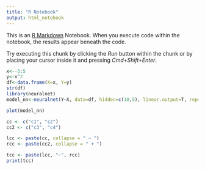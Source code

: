 ```yaml
---
title: "R Notebook"
output: html_notebook
---
```


This is an [R Markdown](http://rmarkdown.rstudio.com) Notebook. When you execute code within the notebook, the results appear beneath the code. 

Try executing this chunk by clicking the *Run* button within the chunk or by placing your cursor inside it and pressing *Cmd+Shift+Enter*. 

```r
x<--5:5
y<-x^2
df<-data.frame(X=x, Y=y)
str(df)
library(neuralnet)
model_nn<-neuralnet(Y~X, data=df, hidden=c(10,5), linear.output=T, rep=50, stepmax=5000)

plot(model_nn)
```

```r
cc <- c("c1", "c2")
cc2 <- c("c3", "c4")

lcc <- paste(cc, collapse = " ~ ")
rcc <- paste(cc2, collapse = " + ")

tcc <- paste(lcc, "~", rcc)
print(tcc)
```